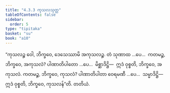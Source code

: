 ```yaml
---
title: "4.3.3 ကုသလသုတ္တ"
tableOfContents: false
sidebar:
  order: 5
type: "tipitaka"
basket: "su"
book: "a10"
---
```



<DynamicBreadcrumb />

<Division number="180" book="a10">

<Paragraph number="1327" book="a10">
“ကုသလဉ္စ ဝေါ, ဘိက္ခဝေ, ဒေသေဿာမိ အကုသလဉ္စ. တံ သုဏာထ …ပေ…  ကတမဉ္စ, ဘိက္ခဝေ, အကုသလံ? ပါဏာတိပါတော …ပေ…  မိစ္ဆာဒိဋ္ဌိ—  ဣဒံ ဝုစ္စတိ, ဘိက္ခဝေ, အကုသလံ.
</Paragraph>

<Paragraph number="1328" book="a10">
ကတမဉ္စ, ဘိက္ခဝေ, ကုသလံ? ပါဏာတိပါတာ ဝေရမဏီ …ပေ…  သမ္မာဒိဋ္ဌိ—  ဣဒံ ဝုစ္စတိ, ဘိက္ခဝေ, ကုသလန်”တိ.

</Paragraph>
</Division>

<Paragraph number="1329" type="center" book="a10">
တတိယံ.
</Paragraph>